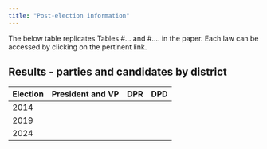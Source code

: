 ```yaml
---
title: "Post-election information"
---
```


The below table replicates Tables #... and #.... in the paper. Each law can be accessed by clicking on the pertinent link.

## Results - parties and candidates by district

| Election | President and VP | DPR | DPD | 
|----------|------------------|-----|-----|
| 2014     |                  |     |     |     
| 2019     |                  |     |     |       
| 2024     |                  |     |     |       


